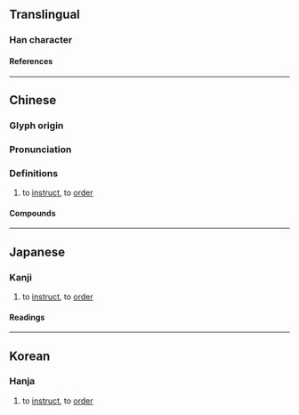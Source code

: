 {{character info/new}}
==Translingual==

===Han character===
{{Han char|rn=30|rad=口|as=05|sn=8|four=64000|canj=RODI|ids=⿰口付}}

====References====
{{Han ref|kx=0185.100|dkj=03497|dj=0405.040|hdz=10604.050|uh=5490}}

----

==Chinese==
{{zh-forms}}

===Glyph origin===
{{Han etym}}

===Pronunciation===
{{zh-pron
|m=fù
|c=fu3,fu6
|h=pfs=
|md=
|mn=hù
|w=
|mc=y
|oc=y
|cat=
}}

===Definitions===
{{zh-hanzi}}

# to [[instruct]], to [[order]]

====Compounds====
{{zh-der|吩咐}}

----

==Japanese==

===Kanji===
{{ja-kanji|rs=口05}}

# to [[instruct]], to [[order]]

====Readings====
{{ja-readings|goon=ふ|kanon=ふ|kun=いいつ-ける}}

----

==Korean==

===Hanja===
{{ko-hanja|hangeul=부|rv=bu|mr=pu}}

# to [[instruct]], to [[order]]